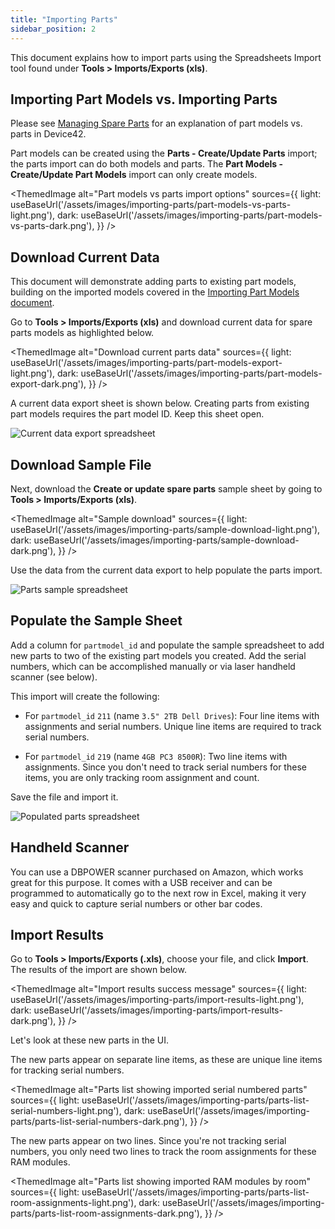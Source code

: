```yaml
---
title: "Importing Parts"
sidebar_position: 2
---
```



This document explains how to import parts using the Spreadsheets Import tool found under **Tools > Imports/Exports (xls)**.

## Importing Part Models vs. Importing Parts

Please see [Managing Spare Parts](infrastructure-management/parts-and-parts-slots/part-model-templates.mdx) for an explanation of part models vs. parts in Device42.

Part models can be created using the **Parts - Create/Update Parts** import; the parts import can do both models and parts. The **Part Models - Create/Update Part Models** import can only create models.

<ThemedImage
  alt="Part models vs parts import options"
  sources={{
    light: useBaseUrl('/assets/images/importing-parts/part-models-vs-parts-light.png'),
    dark: useBaseUrl('/assets/images/importing-parts/part-models-vs-parts-dark.png'),
  }}
/>

## Download Current Data

This document will demonstrate adding parts to existing part models, building on the imported models covered in the [Importing Part Models document](infrastructure-management/parts-and-parts-slots/importing-part-models.mdx).

Go to **Tools > Imports/Exports (xls)** and download current data for spare parts models as highlighted below.

<ThemedImage
  alt="Download current parts data"
  sources={{
    light: useBaseUrl('/assets/images/importing-parts/part-models-export-light.png'),
    dark: useBaseUrl('/assets/images/importing-parts/part-models-export-dark.png'),
  }}
/>

A current data export sheet is shown below. Creating parts from existing part models requires the part model ID. Keep this sheet open.

![Current data export spreadsheet](/assets/images/importing-parts/current-part-model-data-3.png)

## Download Sample File

Next, download the **Create or update spare parts** sample sheet by going to **Tools > Imports/Exports (xls)**.

<ThemedImage
  alt="Sample download"
  sources={{
    light: useBaseUrl('/assets/images/importing-parts/sample-download-light.png'),
    dark: useBaseUrl('/assets/images/importing-parts/sample-download-dark.png'),
  }}
/>

Use the data from the current data export to help populate the parts import.

![Parts sample spreadsheet](/assets/images/importing-parts/parts-sample-spreadsheet.png)

## Populate the Sample Sheet

Add a column for `partmodel_id` and populate the sample spreadsheet to add new parts to two of the existing part models you created. Add the serial numbers, which can be accomplished manually or via laser handheld scanner (see below).

This import will create the following:

- For `partmodel_id` `211` (name `3.5" 2TB Dell Drives`): Four line items with assignments and serial numbers. Unique line items are required to track serial numbers.

- For `partmodel_id` `219` (name `4GB PC3 8500R`): Two line items with assignments. Since you don't need to track serial numbers for these items, you are only tracking room assignment and count.

Save the file and import it.

![Populated parts spreadsheet](/assets/images/importing-parts/populated-parts-spreadsheet.png)

## Handheld Scanner

You can use a DBPOWER scanner purchased on Amazon, which works great for this purpose. It comes with a USB receiver and can be programmed to automatically go to the next row in Excel, making it very easy and quick to capture serial numbers or other bar codes.

## Import Results

Go to **Tools > Imports/Exports (.xls)**, choose your file, and click **Import**. The results of the import are shown below.

<ThemedImage
  alt="Import results success message"
  sources={{
    light: useBaseUrl('/assets/images/importing-parts/import-results-light.png'),
    dark: useBaseUrl('/assets/images/importing-parts/import-results-dark.png'),
  }}
/>

Let's look at these new parts in the UI.

The new parts appear on separate line items, as these are unique line items for tracking serial numbers.

<ThemedImage
  alt="Parts list showing imported serial numbered parts"
  sources={{
    light: useBaseUrl('/assets/images/importing-parts/parts-list-serial-numbers-light.png'),
    dark: useBaseUrl('/assets/images/importing-parts/parts-list-serial-numbers-dark.png'),
  }}
/>

The new parts appear on two lines. Since you're not tracking serial numbers, you only need two lines to track the room assignments for these RAM modules.

<ThemedImage
  alt="Parts list showing imported RAM modules by room"
  sources={{
    light: useBaseUrl('/assets/images/importing-parts/parts-list-room-assignments-light.png'),
    dark: useBaseUrl('/assets/images/importing-parts/parts-list-room-assignments-dark.png'),
  }}
/>
